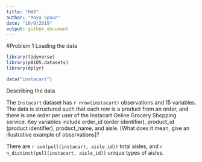 ```yaml
---
title: "HW3"
author: "Maya Spaur"
date: "10/9/2019"
output: github_document
---
```


#Problem 1
Loading the data

```r
library(tidyverse)
library(p8105.datasets)
library(dplyr)

data("instacart")

```

Describing the data

The `Instacart` dataset has `r nrow(instacart)` observations and 15 variables. The data is structured such that each row is a product from an order, and there is one order per user of the Instacart Online Grocery Shopping service. Key variables include order_id (order identifier), product_id (product identifier), product_name, and aisle. [What does it mean, give an illustrative example of observations]?

There are `r sum(pull(instacart, aisle_id))` total aisles, and `r n_distinct(pull(instacart, aisle_id))` unique types of aisles. 




